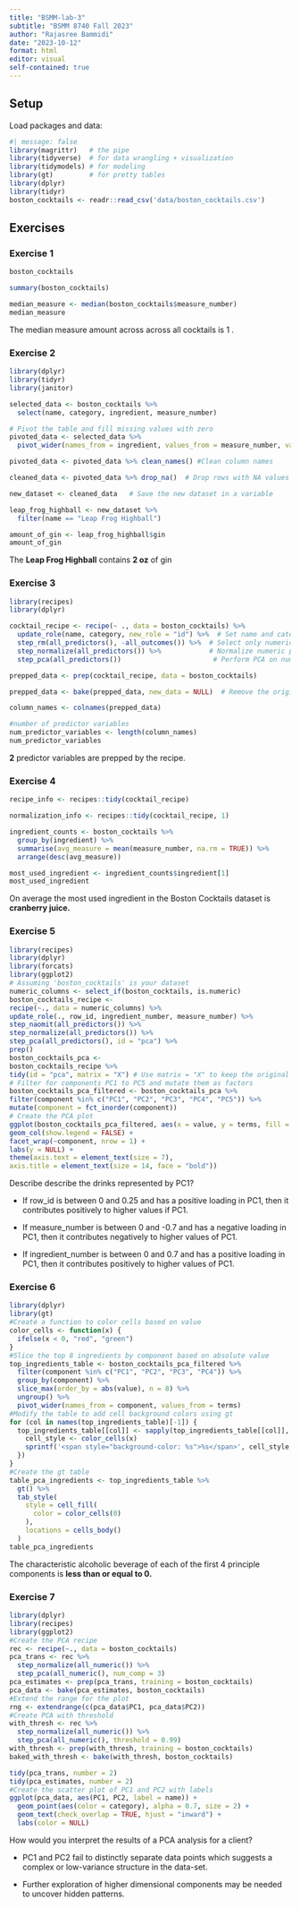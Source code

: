 ```yaml
---
title: "BSMM-lab-3"
subtitle: "BSMM 8740 Fall 2023"
author: "Rajasree Bammidi"
date: "2023-10-12"
format: html
editor: visual
self-contained: true
---
```


## Setup

Load packages and data:

```r
#| message: false
library(magrittr)   # the pipe
library(tidyverse)  # for data wrangling + visualization
library(tidymodels) # for modeling
library(gt)         # for pretty tables
library(dplyr)
library(tidyr)
boston_cocktails <- readr::read_csv('data/boston_cocktails.csv')
```

## Exercises

### Exercise 1

```r
boston_cocktails
```

```r
summary(boston_cocktails)

median_measure <- median(boston_cocktails$measure_number)
median_measure
```

The median measure amount across across all cocktails is 1 .

### Exercise 2

```r

library(dplyr)
library(tidyr)
library(janitor)

selected_data <- boston_cocktails %>%
  select(name, category, ingredient, measure_number)

# Pivot the table and fill missing values with zero
pivoted_data <- selected_data %>%
  pivot_wider(names_from = ingredient, values_from = measure_number, values_fill = 0)

pivoted_data <- pivoted_data %>% clean_names() #Clean column names

cleaned_data <- pivoted_data %>% drop_na()  # Drop rows with NA values

new_dataset <- cleaned_data   # Save the new dataset in a variable

leap_frog_highball <- new_dataset %>%
  filter(name == "Leap Frog Highball")

amount_of_gin <- leap_frog_highball$gin
amount_of_gin
```

The **Leap Frog Highball** contains **2 oz** of gin

### Exercise 3

```r
library(recipes)
library(dplyr)

cocktail_recipe <- recipe(~ ., data = boston_cocktails) %>%
  update_role(name, category, new_role = "id") %>%  # Set name and category as 'id' roles
  step_rm(all_predictors(), -all_outcomes()) %>%  # Select only numeric predictors
  step_normalize(all_predictors()) %>%            # Normalize numeric predictors
  step_pca(all_predictors())                       # Perform PCA on numeric predictors

prepped_data <- prep(cocktail_recipe, data = boston_cocktails)

prepped_data <- bake(prepped_data, new_data = NULL)  # Remove the original predictors
```

```r
column_names <- colnames(prepped_data)

#number of predictor variables
num_predictor_variables <- length(column_names)
num_predictor_variables
```

**2** predictor variables are prepped by the recipe.

### Exercise 4

```r
recipe_info <- recipes::tidy(cocktail_recipe)
```

```r
normalization_info <- recipes::tidy(cocktail_recipe, 1)
```

```r
ingredient_counts <- boston_cocktails %>%
  group_by(ingredient) %>%
  summarise(avg_measure = mean(measure_number, na.rm = TRUE)) %>%
  arrange(desc(avg_measure))

most_used_ingredient <- ingredient_counts$ingredient[1]
most_used_ingredient
```

On average the most used ingredient in the Boston Cocktails dataset is **cranberry juice.**

### Exercise 5

```r
library(recipes)
library(dplyr)
library(forcats)
library(ggplot2)
# Assuming 'boston_cocktails' is your dataset
numeric_columns <- select_if(boston_cocktails, is.numeric)
boston_cocktails_recipe <-
recipe(~., data = numeric_columns) %>% 
update_role(., row_id, ingredient_number, measure_number) %>% 
step_naomit(all_predictors()) %>% 
step_normalize(all_predictors()) %>%
step_pca(all_predictors(), id = "pca") %>% 
prep()
boston_cocktails_pca <- 
boston_cocktails_recipe %>% 
tidy(id = "pca", matrix = "X") # Use matrix = "X" to keep the original data matrix
# Filter for components PC1 to PC5 and mutate them as factors
boston_cocktails_pca_filtered <- boston_cocktails_pca %>%
filter(component %in% c("PC1", "PC2", "PC3", "PC4", "PC5")) %>%
mutate(component = fct_inorder(component))
# Create the PCA plot
ggplot(boston_cocktails_pca_filtered, aes(x = value, y = terms, fill = terms)) +
geom_col(show.legend = FALSE) +
facet_wrap(~component, nrow = 1) +
labs(y = NULL) +
theme(axis.text = element_text(size = 7),
axis.title = element_text(size = 14, face = "bold"))


```

Describe describe the drinks represented by PC1?

-   If row_id is between 0 and 0.25 and has a positive loading in PC1, then it contributes positively to higher values if PC1.

-   If measure_number is between 0 and -0.7 and has a negative loading in PC1, then it contributes negatively to higher values of PC1.

-   If ingredient_number is between 0 and 0.7 and has a positive loading in PC1, then it contributes positively to higher values of PC1.

### Exercise 6

```r

library(dplyr)
library(gt)
#Create a function to color cells based on value
color_cells <- function(x) {
  ifelse(x < 0, "red", "green")
}
#Slice the top 8 ingredients by component based on absolute value
top_ingredients_table <- boston_cocktails_pca_filtered %>%
  filter(component %in% c("PC1", "PC2", "PC3", "PC4")) %>%
  group_by(component) %>%
  slice_max(order_by = abs(value), n = 8) %>%
  ungroup() %>%
  pivot_wider(names_from = component, values_from = terms)
#Modify the table to add cell background colors using gt
for (col in names(top_ingredients_table)[-1]) {
  top_ingredients_table[[col]] <- sapply(top_ingredients_table[[col]], function(x) {
    cell_style <- color_cells(x)
    sprintf('<span style="background-color: %s">%s</span>', cell_style, x)
  })
}
#Create the gt table
table_pca_ingredients <- top_ingredients_table %>%
  gt() %>%
  tab_style(
    style = cell_fill(
      color = color_cells(0)
    ),
    locations = cells_body()
  )
table_pca_ingredients

```

The characteristic alcoholic beverage of each of the first 4 principle components is **less than or equal to 0.**

### Exercise 7

```r
library(dplyr)
library(recipes)
library(ggplot2)
#Create the PCA recipe
rec <- recipe(~., data = boston_cocktails)
pca_trans <- rec %>%
  step_normalize(all_numeric()) %>%
  step_pca(all_numeric(), num_comp = 3)
pca_estimates <- prep(pca_trans, training = boston_cocktails)
pca_data <- bake(pca_estimates, boston_cocktails)
#Extend the range for the plot
rng <- extendrange(c(pca_data$PC1, pca_data$PC2))
#Create PCA with threshold
with_thresh <- rec %>%
  step_normalize(all_numeric()) %>%
  step_pca(all_numeric(), threshold = 0.99)
with_thresh <- prep(with_thresh, training = boston_cocktails)
baked_with_thresh <- bake(with_thresh, boston_cocktails)

tidy(pca_trans, number = 2)
tidy(pca_estimates, number = 2)
#Create the scatter plot of PC1 and PC2 with labels
ggplot(pca_data, aes(PC1, PC2, label = name)) +
  geom_point(aes(color = category), alpha = 0.7, size = 2) +
  geom_text(check_overlap = TRUE, hjust = "inward") + 
  labs(color = NULL)
```

How would you interpret the results of a PCA analysis for a client?

-   PC1 and PC2 fail to distinctly separate data points which suggests a complex or low-variance structure in the data-set.

-   Further exploration of higher dimensional components may be needed to uncover hidden patterns.
